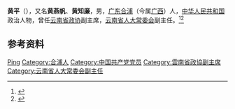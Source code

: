 {{Otheruses|other=名为黄平的其他人物|黄平}}

'''黄平'''（{{bd|1918年||1997年|9月6日}}），又名'''黄燕帆'''、'''黄知廉'''，男，[[广东|广东]][[合浦|合浦]]（今属[[广西|广西]]）人，[[中华人民共和国|中华人民共和国]]政治人物，曾任[[云南省政协|云南省政协]]副主席，[[云南省人大常委会|云南省人大常委会]]副主任。<ref>{{Cite journal|url=https://kns.cnki.net/KCMS/detail/detail.aspx?dbcode=CJFQ&dbname=CJFD2003&filename=YNZZ200304005&v=MDcyOTBoMVQzcVRyV00xRnJDVVI3cWZZT2RxRnl6bFVyM0lQQ1BSZExHNEh0TE1xNDlGWVlSOGVYMUx1eFlTN0Q=|title=为民族解放事业献身的战士和诗人——怀念黄平同志|author=马曜|year=2003|issue=04|issn=1001-8913|journal=云南民族学院学报(哲学社会科学版)|doi=}}</ref><ref>{{Cite book|title=中华人民共和国职官志|author=何虎生, 李耀东, 向常福主编|publisher=中国社会出版社|year=2003|isbn=9787800883934|location=北京|pages=}}</ref>

== 参考资料 ==
{{reflist}}

{{中国人物小作品}}

{{Authority control}}
{{DEFAULTSORT:Huang黄}}
[[Category:黄姓|Ping]]
[[Category:合浦人|Category:合浦人]]
[[Category:中国共产党党员|Category:中国共产党党员]]
[[Category:雲南省政協副主席|Category:雲南省政協副主席]]
[[Category:云南省人大常委会副主任|Category:云南省人大常委会副主任]]